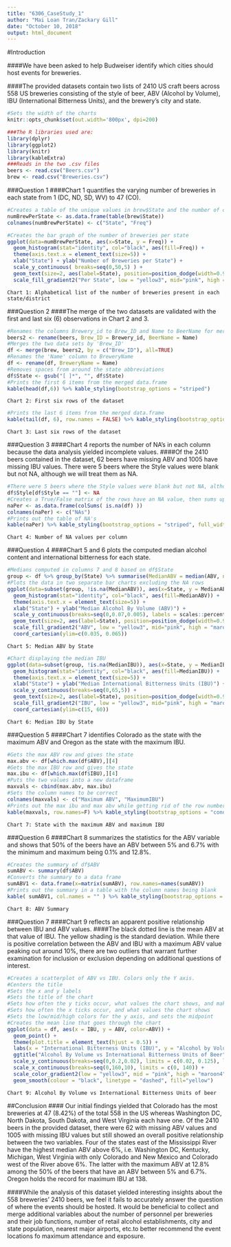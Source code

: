```yaml
---
title: "6306_CaseStudy_1"
author: "Mai Loan Tran/Zackary Gill"
date: "October 10, 2018"
output: html_document
---
```


#Introduction

####We have been asked to help Budweiser identify which cities should host events for breweries.

####The provided datasets contain two lists of 2410 US craft beers across 558 US breweries consisting of the style of beer, ABV (Alcohol by Volume), IBU (International Bitterness Units), and the brewery's city and state.

```r
#Sets the width of the charts
knitr::opts_chunk$set(out.width='800px', dpi=200)
```

```r
###The R libraries used are:
library(dplyr)
library(ggplot2)
library(knitr)
library(kableExtra)
###Reads in the two .csv files
beers <- read.csv("Beers.csv")
brew <- read.csv("Breweries.csv")
```

###Question 1 
####Chart 1 quantifies the varying number of breweries in each state from 1 (DC, ND, SD, WV) to 47 (CO).
```r
#Creates a table of the unique values in brew$State and the number of occurances for that value
numBrewPerState <- as.data.frame(table(brew$State))
colnames(numBrewPerState) <- c("State", "Freq")

#Creates the bar graph of the number of breweries per state
ggplot(data=numBrewPerState, aes(x=State, y = Freq)) + 
  geom_histogram(stat="identity", col="black", aes(fill=Freq)) +
  theme(axis.text.x = element_text(size=5)) +
  xlab("State") + ylab("Number of Breweries per State") +
  scale_y_continuous( breaks=seq(0,50,5) ) +
  geom_text(size=2, aes(label=State), position=position_dodge(width=0.9), vjust=-0.25) +
  scale_fill_gradient2("Per State", low = "yellow3", mid="pink", high = "maroon4", midpoint=20)
```
```Chart 1: Alphabetical list of the number of breweries present in each state/district```

###Question 2 
####The merge of the two datasets are validated with the first and last six (6) observations in Chart 2 and 3.
```r
#Renames the columns Brewery_id to Brew_ID and Name to BeerName for merging
beers2 <- rename(beers, Brew_ID = Brewery_id, BeerName = Name)
#Merges the two data sets by 'Brew_ID'
df <- merge(brew, beers2, by = c("Brew_ID"), all=TRUE)
#Renames the 'Name' column to BreweryName
df <- rename(df, BreweryName = Name)
#Removes spaces from around the state abbreviations
df$State <- gsub("[ ]*", "", df$State)
#Prints the first 6 items from the merged data.frame
kable(head(df,6)) %>% kable_styling(bootstrap_options = "striped")
```

```Chart 2: First six rows of the dataset```

```r
#Prints the last 6 items from the merged data.frame
kable(tail(df, 6), row.names = FALSE) %>% kable_styling(bootstrap_options = "striped")
```

```Chart 3: Last six rows of the dataset```

###Question 3 
####Chart 4 reports the number of NA's in each column because the data analysis yielded incomplete values. 
####Of the 2410 beers contained in the dataset, 62 beers have missing ABV and 1005 have missing IBU values. There were 5 beers where the Style values were blank but not NA, although we will treat them as NA.
```r
#There were 5 beers where the Style values were blank but not NA, although we will treat them as NA.
df$Style[df$Style == ""] <- NA
#Creates a True/False matrix of the rows have an NA value, then sums up the number
naPer <- as.data.frame(colSums( is.na(df) ))
colnames(naPer) <- c("NAs")
#Prints out the table of NA's
kable(naPer) %>% kable_styling(bootstrap_options = "striped", full_width = F)
```

```Chart 4: Number of NA values per column```

###Question 4
####Chart 5 and 6 plots the computed median alcohol content and international bitterness for each state.
```r
#Medians computed in columns 7 and 8 based on df$State
group <- df %>% group_by(State) %>% summarise(MedianABV = median(ABV, na.rm=T), MedianIBU = median(IBU, na.rm=T)) %>% as.data.frame()
#Plots the data in two separate bar charts excluding the NA rows
ggplot(data=subset(group, !is.na(MedianABV)), aes(x=State, y = MedianABV) ) + 
  geom_histogram(stat="identity", col="black", aes(fill=MedianABV)) +
  theme(axis.text.x = element_text(size=5)) +
  xlab("State") + ylab("Median Alcohol By Volume (ABV)") +
  scale_y_continuous(breaks=seq(0,0.07,0.005), labels = scales::percent) +
  geom_text(size=2, aes(label=State), position=position_dodge(width=0.9), vjust=-0.25) +
  scale_fill_gradient2("ABV", low = "yellow3", mid="pink", high = "maroon4", midpoint=0.05, limits=c(0.04,0.063)) +
  coord_cartesian(ylim=c(0.035, 0.065))
```
```Chart 5: Median ABV by State```
```r
#Chart displaying the median IBU
ggplot(data=subset(group, !is.na(MedianIBU)), aes(x=State, y = MedianIBU) ) + 
  geom_histogram(stat="identity", col="black", aes(fill=MedianIBU)) +
  theme(axis.text.x = element_text(size=5)) +
  xlab("State") + ylab("Median International Bitterness Units (IBU)") +
  scale_y_continuous(breaks=seq(0,65,5)) +
  geom_text(size=2, aes(label=State), position=position_dodge(width=0.9), vjust=-0.25) +
  scale_fill_gradient2("IBU", low = "yellow3", mid="pink", high = "maroon4", midpoint=35) +
  coord_cartesian(ylim=c(15, 60))
```
```Chart 6: Median IBU by State```

###Question 5 
####Chart 7 identifies Colorado as the state with the maximum ABV and Oregon as the state with the maximum IBU.
```r
#Gets the max ABV row and gives the state
max.abv <- df[which.max(df$ABV),][4]
#Gets the max IBU row and gives the state
max.ibu <- df[which.max(df$IBU),][4]
#Puts the two values into a new dataframe
maxvals <- cbind(max.abv, max.ibu)
#Sets the column names to be correct
colnames(maxvals) <- c("Maximum ABV", "MaximumIBU")
#Prints out the max ibu and max abv while getting rid of the row numbers
kable(maxvals, row.names=F) %>% kable_styling(bootstrap_options = "condensed", full_width = F)
```
```Chart 7: State with the maximum ABV and maximum IBU```

###Question 6 
####Chart 8 summarizes the statistics for the ABV variable and shows that 50% of the beers have an ABV between 5% and 6.7% with the minimum and maximum being 0.1% and 12.8%.
```r
#Creates the summary of df$ABV
sumABV <- summary(df$ABV)
#Converts the summary to a data frame
sumABV1 <- data.frame(x=matrix(sumABV), row.names=names(sumABV))
#Prints out the summary in a table with the column names being blank
kable( sumABV1, col.names = "" ) %>% kable_styling(bootstrap_options = "striped", full_width = F)
```
```Chart 8: ABV Summary```

###Question 7 
####Chart 9 reflects an apparent positive relationship between IBU and ABV values.
####The black dotted line is the mean ABV at that value of IBU. The yellow shading is the standard deviation. While there is positive correlation between the ABV and IBU with a maximum ABV value peaking out around 10%, there are two outliers that warrant further examination for inclusion or exclusion depending on additional questions of interest.
```r
#Creates a scatterplot of ABV vs IBU. Colors only the Y axis.
#Centers the title
#Sets the x and y labels
#Sets the title of the chart
#Sets how often the y ticks occur, what values the chart shows, and makes the labels a %
#Sets how often the x ticks occur, and what values the chart shows
#Sets the low/mid/high colors for the y axis, and sets the midpoint
#Creates the mean line that goes through the chart
ggplot(data = df, aes(x = IBU, y = ABV, color=ABV)) +
  geom_point() +
  theme(plot.title = element_text(hjust = 0.5)) +
  labs(x = "International Bitterness Units (IBU)", y = "Alcohol by Volume (ABV)") +
  ggtitle("Alcohol By Volume vs International Bitterness Units of Beer") +
  scale_y_continuous(breaks=seq(0,0.2,0.02), limits = c(0.02, 0.125), labels = scales::percent) +
  scale_x_continuous(breaks=seq(0,160,10), limits = c(0, 140)) +
  scale_color_gradient2(low = "yellow3", mid = "pink", high = "maroon4", midpoint = 0.056, space = "Lab") +
  geom_smooth(colour = "black", linetype = "dashed", fill="yellow")
```
```Chart 9: Alcohol By Volume vs International Bitterness Units of beer```

##Conclusion
#### Our initial findings yielded that Colorado has the most breweries at 47 (8.42%) of the total 558 in the US whereas Washington DC, North Dakota, South Dakota, and West Virginia each have one. Of the 2410 beers in the provided dataset, there were 62 with missing ABV values and 1005 with missing IBU values but still showed an overall positive relationship between the two variables. Four of the states east of the Mississippi River have the highest median ABV above 6%, i.e. Washington DC, Kentucky, Michigan, West Virginia with only Colorado and New Mexico and Colorado west of the River above 6%. The latter with the maximum ABV at 12.8% among the 50% of the beers that have an ABV between 5% and 6.7%. Oregon holds the record for maximum IBU at 138.

####While the analysis of this dataset yielded interesting insights about the 558 breweries' 2410 beers, we feel it fails to accurately answer the question of where the events should be hosted. It would be beneficial to collect and merge additional variables about the number of personnel per breweries and their job functions, number of retail alcohol establishments, city and state population, nearest major airports, etc.to better recommend the event locations fo maximum attendance and exposure.

